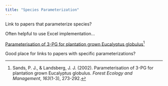 ```yaml
---
title: "Species Parameterization"
---
```


Link to papers that parameterize species?

Often helpful to use Excel implementation...

[Parameterisation of 3-PG for plantation grown Eucalyptus globulus](https://www.sciencedirect.com/science/article/pii/S0378112701005862)[^1]

[^1]: Sands, P. J., & Landsberg, J. J. (2002). Parameterisation of 3-PG for plantation grown Eucalyptus globulus. *Forest Ecology and Management*, *163*(1-3), 273-292.

Good place for links to papers with specific parameterizations?

